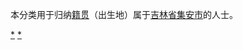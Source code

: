 {{Catnav|頁面分類|各種主題的頁面分類|依中国各省来作的分类|各地中国人|吉林人|通化人}}
{{Catnav|頁面分類|人物|各國人物|中国人|各地中国人|吉林人|通化人}}

本分类用于归纳[[籍贯|籍贯]]（出生地）属于[[吉林省|吉林省]][[集安市|集安市]]的人士。

[[Category:通化人|*]]
[[Category:集安市|*]]
